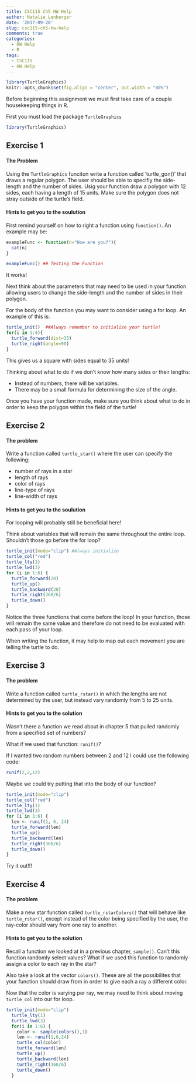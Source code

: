 ```yaml
---
title: CSC115 Ch5 HW Help
author: Natalie Lenberger
date: '2017-09-28'
slug: csc115-ch5-hw-help 
comments: true
categories:
  - HW Help
  - R
tags:
  - CSC115
  - HW Help
---
```


```r
library(TurtleGraphics)
knitr::opts_chunk$set(fig.align = "center", out.width = "80%")
```


Before beginning this assignment we must first take care of a couple housekeeping things in R. 

First you must load the package `TurtleGraphics`
```r
library(TurtleGraphics)
```

## Exercise 1

#### The Problem 

Using the `TurtleGraphics` funciton write a function called 'turtle_gon()' that draws a regular polygon. The user should be able to specifiy the side-length and the number of sides. Usig your function draw a polygon with 12 sides, each having a length of 15 units. Make sure the polygon does not stray outside of the turtle's field. 

#### Hints to get you to the soulution 

First remind yourself on how to right a function using `function()`. An example may be:
```r
exampleFunc <- function(n="How are you?"){
  cat(n)
}
```

```r
exampleFunc() ## Testing the Function
```

It works!

Next think about the parameters that may need to be used in your function allowing users to change the side-length and the number of sides in their polygon.

For the body of the function you may want to consider using a for loop.  An example of this is:
```r
turtle_init()  ##Always remember to initialize your turtle!
for(i in 1:4){
  turtle_forward(dist=35)
  turtle_right(angle=90)
}
```

This gives us a square with sides equal to 35 units!


Thinking about what to do if we don't know how many sides or their lengths:

* Instead of numbers, there will be variables.
* There may be a small formula for determining the size of the angle.


Once you have your function made, make sure you think about what to do in order to keep the polygon within the field of the turtle!


## Exercise 2

#### The problem
Write a function called `turtle_star()` where the user can specify the following:
 
  * number of rays in a star
  * length of rays
  * color of rays
  * line-type of rays
  * line-width of rays
  
#### Hints to get you to the soulution
For looping will probably still be beneficial here!

Think about variables that will remain the same throughout the entire loop. Shouldn't those go before the for loop?

```r
turtle_init(mode="clip") #Always initialize
turtle_col("red") 
turtle_lty(1)
turtle_lwd(3)
for (i in 1:6) {
  turtle_forward(20)
  turtle_up()
  turtle_backward(20)
  turtle_right(360/6)
  turtle_down()
}
```

Notice the three functions that come before the loop! In your function, those will remain the same value and therefore do not need to be evaluated with each pass of your loop.

When writing the function, it may help to map out each movement you are telling the turtle to do. 


## Exercise 3

#### The problem
Write a function called `turtle_rstar()` in which the lengths are not determined by the user, but instead vary randomly from 5 to 25 units.

#### Hints to get you to the solution
Wasn't there a function we read about in chapter 5 that pulled randomly from a specified set of numbers?

What if we used that function: `runif()`?

If I wanted two random numbers between 2 and 12 I could use the following code:
```r
runif(2,2,12)  
```

Maybe we could try putting that into the body of our function?
```r
turtle_init(mode="clip")
turtle_col("red") 
turtle_lty(1)
turtle_lwd(3)
for (i in 1:6) {
  len <- runif(1, 6, 24)
  turtle_forward(len)
  turtle_up()
  turtle_backward(len)
  turtle_right(360/6)
  turtle_down()
}
```


Try it out!!!


## Exercise 4

#### The problem
Make a new star function called `turtle_rstarColors()` that will behave like `turtle_rstar()`, except instead of the color being specified by the user, the ray-color should vary from one ray to another.

#### Hints to get you to the solution
Recall a function we looked at in a previous chapter, `sample()`. Can't this function randomly select values? What if we used this function to randomly assign a color to each ray in the star?

Also take a look at the vector `colors()`. These are all the possibilites that your function should draw from in order to give each a ray a different color. 

Now that the color is varying per ray, we may need to think about moving `turtle_col` into our for loop.

```r
turtle_init(mode="clip")
  turtle_lty(1)
  turtle_lwd(3)
  for(i in 1:6) {
    color <- sample(colors(),1)
    len <- runif(1,6,24)
    turtle_col(color)
    turtle_forward(len)
    turtle_up()
    turtle_backward(len)
    turtle_right(360/6)
    turtle_down()
  }
```





